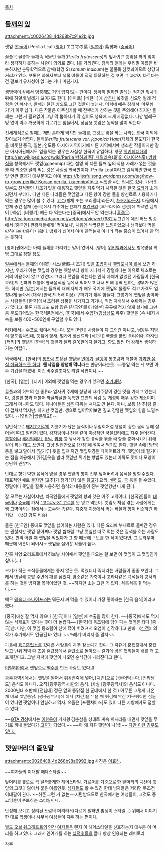 [[목차]]

== 들[[깨]]의 [[잎]] ==
attachment:/c0026408_4d268b7c91e2b.jpg

깻잎 ([[한국어]])
Perilla Leaf ([[영어]])
エゴマの葉 ([[일본어]])
紫苏叶 ([[중국어]])

꿀풀목 꿀풀과 들깨속 식물인 들깨(''Perilla frutescens'')의 잎사귀[* 깻잎을 깨의 잎이라 생각하지 못하는 사람이 의외로 많다. ]를 가리킨다. 참깨와 들깨는 우리말 이름은 비슷하지만 분류학적으로 참깨(학명 ''Sesamum indicum'')는 꿀풀목 참깻과이므로 상당히 거리가 있다. 보통은 과에서부터 생물 이름이 직접 등장하는 걸 보면 그 과까지 다르다는 건 겉보기 유사성이 없다는 거나 마찬가지.

생명력이 강해서 병충해도 거의 입지 않는 편이다. 정확히 말하면 [[벌레]]는 적지만 잎사귀 뒤에 하얗게 벌레가 꼬이기도 한다. [아파트] [베란다]에 [[상추]]나 쑥갓을 심으면 벌레 걱정을 안 하지만, 들깨는 열린 창으로 그런 것들이 붙는다. 이식에 매우 강해서 '아주심기'가 아주 쉽다. 다른 작물은 아주심기할 때 잔뿌리가 상하는 것을 주의해야 하지만 들깨는 그런 거 필요없이 그냥 막 뽑아다가 막 심어도 생육에 크게 지장없다. 다만 벌레구멍 없이 아주 깨끗하게 기르기는 힘들어서, 상품용 깻잎은 농약을 많이 먹는다.

전세계적으로 참깨는 제법 흔하게 먹지만 들깨를, 그것도 잎을 먹는 나라는 한국 이외에 찾아보기 어렵다. 들깨(''Perilla frutescens var. japonica Hara'')자체의 분포지가 한국을 비롯한 중국, 일본, 인도등 아시아 지역이기에 다른 지역에서야 생소한 작물이지만 같은 아시아권에서도 잎을 먹는 경우는 사실상 한국이 유일하다. 영문 [[위키페디아]]의 [[http://en.wikipedia.org/wiki/Perilla 박하과(科) 페릴라속(屬)의 아시아산(産) 방향 식물]] 항목에서도 깻잎(ggaennip) 대한 설명 외 다른 들깨 잎의 식용 사례가 없는 것을 볼 때 최소한 널리 먹는 것은 사실상 한국만이다. Perilla Leaf이라고 검색하면 한국 깻잎 연관 결과가 대부분이고 아예 [[https://blissfulsong.wordpress.com/tag/how-to-grow-perilla/ Korean perilla, kkaennip]]이라고 씨앗을 파는 업체도 있다. 가까운 일본도 친척뻘인 차조기 잎을 애용하고 깻잎을 자주 먹기 시작한 것은 [[한국 요리]]가 소개되면서 부터다. 다만 다른 나라들은 깻잎말고 다른 향이 강한 풀을 향신료로 사용하거나 먹는 경우는 많이 볼 수 있다. [[고수(채소)|고수]](향채 또는 코리앤더)라든지, [[차조기]]라든지. 다음에서 연재 중인 실제 [중국]에서 거주하는 만화가 [[조경규]]의 [오무라이스 잼잼]에 따르면 심지어 [책상], [비행기] 빼곤 다 먹는다는 [중국]에서도 안 먹는다니 [[흠좀무]]. [[http://cartoon.media.daum.net/webtoon/viewer/7982 #]] 그런데 예전 어느 방송에서 [중국인] 관광객들에게 '먹여보니', 처음엔 낙엽같은 느낌이었으나 생각보다 먹을 만하다는 반응이 나왔다. 냄새가 싫어서 아예 안먹는게 아니라 먹는 풍습이 없어서 안 먹는 듯하다. 

[영어]권에서는 아예 들깨를 가리키는 말이 없어서, [영어] [[위키백과]]에서도 항목명을 학명 그대로 정할 정도. 

[[일본]]에서는 들깨의 아종인 시소(紫蘇-차조기) 잎을 [[초밥]]이나 [[캘리포니아 롤]]에 쓰긴 하지만, 우리가 아는 깻잎의 경우는 옛날부터 향이 지나치게 강렬하다는 이유로 채소로는 거의 이용하지 않고 있었다. 그러나 깻잎을 먹는다는 인식 자체가 없었던 사람들이 [한국 요리]의 전파와 더불어 한국음식점 등에서 먹어보고 나서 맛에 홀딱 반하는 경우가 많은 듯. 하지만 [일본]에서는 들깨의 재배 자체가 매우 적기에 깻잎의 물량도 적고 가격도 엄청나게 높아서 (대략 [한국]의 5배 이상) 구하기가 매우 힘들다. 그렇기에 깻잎을 좋아하는 사람들은 [한국]에서 조리된 상품을 사가지고 가거나, 직접 재배해서 수확하는 경우가 많다고. 물론 [[재일교포]] 포함 많은 [한국인]들이 [일본] 곳곳에 적지 않게 살기에 그만큼 분포되어있는 한국식품점에선, [한국]에서 수입한([[경상남도]] 위주) 깻잎을 3속 내지 4속을 보통 400~500엔에 구입할 수도 있다.

[[터키]]에서는 [[수프]]로 끓여서 먹는다. 모든 [터키] 사람들이 다 그런건 아니고, 남동부 지방의 향토음식인데, 깻잎에 향채, 몇가지 향신료와 [쇠고기] 국물을 끓인 요리이다. 하지만 [터키]의 깻잎은 [한국]의 깻잎과 달리 길쭉한데다 질기고, 향도 훨씬 더 강해서 생식하기는 어렵다.

외국에서는 [한국]의 [[통조림]] 포장된 깻잎을 [[번데기]], [[골뱅이]] 통조림과 더불어 [http://blog.naver.com/semstory/50082204445 기괴한 음식 취급하는 듯 하다]. '''웬 낙엽을 양념해 먹냐'''라는 반응이라는듯. ~~콩잎 먹는 거 보면 아주 기겁을 하겠네. 이건 비주얼조차도 리얼 낙엽이니.~~

[한국], [일본], [터키] 이외에 깻잎을 먹는 경우가 있으면 [[추가바람]].

꿀풀과의 허브의 한 종류라 잎사귀 주제에 상당히 자기주장이 강한 맛을 가지고 있는데다, 강렬한 향과 더불어 까끌까끌한 독특한 표면의 식감 등 개성이 매우 강한 채소이며 그래서 마니아도 많다. 마니아들은 [[상추]] 따위는 쳐다도 안 본다. 아니, 보통 [상추]랑 같이 겹쳐서 먹지만. 하지만 깻입만. 생으로 씹어먹어보면 깊고 강렬한 꺳잎의 향을 느낄수 있다. --[영비천|쌉쌀해요!]--

일반적으로 [[돼지고기]]같이 기름기가 많은 음식이나 무침회처럼 양념이 강한 음식 등에 잘 어울린다고 알려져 있다. [[감자탕]]이나 [[전골]] 같이 야성적인 국물요리에도 자주 들어간다. [[꼼장어]]나 [[돼지껍데기]], [[닭발]], [[곱창]] 등 냄새가 강한 음식을 볶을 때 향을 중화시키기 위해 같이 볶는 데도 쓰인다. 그냥 밑반찬으로 [간장]에 절여서 먹기도 한다. 깻잎 속에 [당면] 등을 넣고 말아서 [밀가루] 옷을 입혀 튀긴 깻잎튀김은 다이어트의 적. 깻잎이 꽤 질기다는 점을 이용해서 [튀김]옷을 발라 깻잎만 튀기는 방법도 있는데 이쪽도 맛이나 모양이 상당히 괜찮다.

반대로 향이 약한 음식에 넣을 경우 깻잎의 향이 전부 덮어버려서 음식을 망칠 수있다. 대표적인 예로 들자면 [고추]가 첨가되지 않은 [[닭고기]] 요리, [[샐러드]], [[국]] 등을 들 수있다. 정말이다 깻잎을 잘못 사용하면 음식의 내용물이 전부 깻잎향만 나게 된다.

잘 모르는 사실이지만, 외국인들에게 깻잎의 향과 맛은 아주 고역이다. [한국인]들이 [[태국]]이나 [[중국]]에 가서 [["고수#s-3" 고수]]를 못 넣고 먹듯이. 깻잎도 처음 겪는 사람에게는 쌩 고역이라는 점에서는 고수와 똑같다. [[지중해]] 지방에서 먹는 바질과 향이 비슷하긴 하지만… (생긴 것도 비슷)

물론 [한국인] 중에도 깻잎을 싫어하는 사람은 있다. 다른 요리에 부재료로 들어간 경우는 괜찮지만 깻잎 장아찌나 깻잎 쌈처럼 그냥 깻잎만 따로 먹는 것은 질색을 하는 사람도 있다. 만약 어릴 때 깻잎을 먹었다가 그 향 때문에 구토를 한 적이 있다면, 그 트라우마 때문에 어른이 되어서도 깻잎을 싫어할 확률이 높다. 

간혹 서양 요리프로에서 허브밭 사이에서 깻잎을 따오는 걸 보면 이 깻잎이 그 깻잎인가 싶다.(…)

크기가 작은 초식동물에게는 좋지 않은 듯. 먹였더니 죽더라는 사람들이 종종 보인다. 그래서 옛날에 콩밭 주변에 깨를 심었다. 염소같은 가축이나 고라니같은 녀석들이 콩서리를 하는 것을 방지할 목적이었던 것. ~~하지만 소는 그런 거 없다. 쳐묵쳐묵 잘 먹는다.~~

배우 [[웨슬리 스나이프스]]는 뭐든지 싸 먹을 수 있어서 가장 좋아하는 [한국 음식]이라고 했다. 

[중국]에선 잘 먹지 않으나 [한국]이나 [일본]에 수출을 많이 한다. ~~[중국]에서도 먹지 않는 식재료가 있다는 것이 더 놀랍다~~ [한국]에 통조림에 담아 파는 깻잎은 죄다 [중국]산. 다만, 이 깻잎 통조림이 산에 많이 버려져서 오염이 심각하다고 만화 《[[식객]]》의 작가 후기에서도 언급된 바 있다. ~~쓰레기 버리지 좀 말자~~

가을에 [[육군훈련소]]를 갔다온 사람들이 자주 찾는다고 한다. 그 이유가 훈련장에서 훈련받고 난뒤 저녁 때 즈음 훈련장에서 훈련소로 돌아오는 길가에 심은 깻잎들이 배를 더 고프게한다고. 그날 저녁에 깻잎이 나오면 순식간에 사라진다고 한다.

[[이탈리아]]에서 깻잎으로 [[맥주]]를 만든 사람도 있다.[http://news.chosun.com/site/data/html_dir/2010/10/26/2010102600128.html #]

[[광주광역시]]에서는 깻잎을 썰어서 튀김반죽에 넣어, [치킨]으로 만들어먹는다. [전라남도] 음식도 아니다. 오직 [광주광역시]만의 음식. (사실 [광주광역시]의 음식도 아니다. 2000년대 초반에 [전남대] 정문 앞의 통닭집 한 군데에서 한 것.) 아무튼 그렇게 나온 게 바로 깻잎통닭. [광주광역시]에 와서 [치킨]을 먹을 때 튀김에 약간 거무튀티한 점들이 있다면 깻잎이니 안심하고 먹자. 요즘은 [프랜차이즈]도 있어 다른 지방에서도 접할 수 있다.

~~[http://www.youtube.com/watch?v=DohlGlXqyP0&feature=youtu.be&t=3m25s GTA 경성]에서는 [[이완용]]이 거지왕 김춘삼을 상대로 계속 삑사리를 내면서 깻잎을 무기로 꺼내 들었다가 [[고자]]가 되었다.~~ ~~아 왜 자꾸 깻잎이 나와!!~~
[http://bbs2.ruliweb.daum.net/gaia/do/ruliweb/default/read?articleId=22627999&bbsId=G005&itemId=143&pageIndex=1 다만 이런 경우도 있다..]
== 깻잎머리의 줄임말 ==
attachment:c0026408_4d268b98a6992.jpg
사진은 [[이효리]].

~~여자들의 이대팔 헤어스타일~~

앞머리를 옆으로 쫙 달라붙게한 헤어스타일. 가르마를 기준으로 한 앞머리의 곡선이 깻잎의 그것과 닮아서 붙은 이름인듯. [[남자]]들도 할 수 있긴 한데 남자들은 저러면 무조건 이대팔이 된다. ~~취존 그런 거 없는~~지탄받으므로 한국에서는 여성들이, 그것도 중고딩들이 주로하는 스타일이다.

단정해 보이고 정리된 느낌의 머리라서(다르게 말하면 범생이 스타일...) 위에서 이야기 한 대로 학생이나 사무식 여성들이 자주 하는 편이다.

[[월드 오브 워크래프트]]의 [[인간]] [[여자]]들은 왠지 이 헤어스타일을 선호하는지 대부분 이 머리를 하고 있다. 그래서 인여캐를 하는 [[십덕후]]들을 깔때 항상 인용되는 레퍼토리.

[[각주]]
